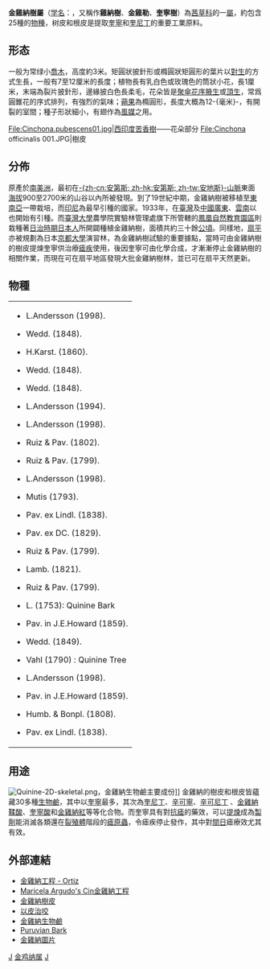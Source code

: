 {{NoteTA|G1 = Unit}}
{{Automatic taxobox
| taxon = Cinchona
| image = Cinchona calisaya - Köhler–s Medizinal-Pflanzen-179.jpg
| image_caption = 《[[科勒藥用植物|科勒藥用植物]]》(1897), <br>{{Lang|la|''Cinchona calisaya''}}
| authority = [[Carolus_Linnaeus|L.]] 1753
| genus_authority = 
| subdivision_ranks = 種
| subdivision = 約25種；另見本文
}}

'''金雞納樹屬'''（[[学名|学名]]：{{Lang|la|'''''Cinchona'''''}}，又稱作'''雞納樹'''、'''金雞勒'''、'''奎寧樹'''）為[[茜草科|茜草科]]的一[[屬|屬]]，約包含25種的[[物種|物種]]，树皮和根皮是提取[[奎寧|奎寧]]和[[奎尼丁|奎尼丁]]的重要工業原料。

== 形态 ==
一般为常绿小[[喬木|喬木]]，高度約3米。矩圓狀披針形或橢圓狀矩圓形的葉片以[[對生|對生]]的方式生長，一般有7至12厘米的長度；植物長有乳白色或玫瑰色的筒狀小花，長1厘米，末端為裂片披針形，邊緣披白色長柔毛，花朵皆是[[聚傘花序|聚傘花序]][[腋生|腋生]]或[[頂生|頂生]]，常爲圓錐花的序式排列，有強烈的氣味；[[蒴果|蒴果]]為橢圓形，長度大概為12-{毫米}-，有開裂的室間；種子形狀細小，有翅作為[[風媒|風媒]]之用。

<gallery>
File:Cinchona.pubescens01.jpg|西印度苦香樹——花朵部分
File:Cinchona officinalis 001.JPG|樹皮
</gallery>
== 分佈 ==
原產於[[南美洲|南美洲]]，最初在[[安第斯山脈|-{zh-cn:安第斯; zh-hk:安第斯; zh-tw:安地斯}-山脈]]東面[[海拔|海拔]]900至2700米的山谷以內所被發現。到了19世紀中期，金雞納樹被移植至[[東南亞|東南亞]]一帶栽培，而[[印尼|印尼]]為最早引種的國家。1933年，在[[臺灣|臺灣]]及[[中國|中國]][[廣東|廣東]]、[[雲南|雲南]]以也開始有引種。而[[臺灣大學|臺灣大學]]農學院實驗林管理處旗下所管轄的[[鳳凰自然教育園區|鳳凰自然教育園區]]則栽種著[[台灣日治時期|日治時期]][[日本|日本人]]所開闢種植金雞納樹，面積共約三十餘[[公頃|公頃]]。同樣地，[[扇平|扇平]]亦被規劃為日本[[京都大學|京都大學]]演習林，為金雞納樹試驗的重要據點，當時可由金雞納樹的樹皮提煉奎寧供治療[[瘧疾|瘧疾]]使用，後因奎寧可由化學合成，才漸漸停止金雞納樹的相關作業，而現在可在扇平地區發現大批金雞納樹林，並已可在扇平天然更新。

== 物種 ==
{|
|- valign=top
|
* {{Lang|la|''Cinchona antioquiae''}} L.Andersson (1998). 
* {{Lang|la|''Cinchona asperifolia''}} Wedd. (1848). 
* {{Lang|la|''Cinchona barbacoensis''}} H.Karst. (1860). 
* {{Lang|la|''Cinchona × boliviana''}} Wedd. (1848). 
* {{Lang|la|''Cinchona calisaya''}} Wedd. (1848). 
* {{Lang|la|''Cinchona capuli''}} L.Andersson (1994). 
* {{Lang|la|''Cinchona fruticosa''}} L.Andersson (1998). 
* {{Lang|la|''Cinchona glandulifera''}} Ruiz & Pav. (1802). 
* {{Lang|la|''Cinchona hirsuta''}} Ruiz & Pav. (1799). 
* {{Lang|la|''Cinchona krauseana''}} L.Andersson (1998). 
* {{Lang|la|''Cinchona lancifolia''}} Mutis (1793). 
* {{Lang|la|''Cinchona lucumifolia''}} Pav. ex Lindl. (1838). 
* {{Lang|la|''Cinchona macrocalyx''}} Pav. ex DC. (1829). 
* {{Lang|la|''Cinchona micrantha''}} Ruiz & Pav. (1799). 
* {{Lang|la|''Cinchona mutisii''}} Lamb. (1821). 
* {{Lang|la|''Cinchona nitida''}} Ruiz & Pav. (1799). 
* {{Lang|la|''Cinchona officinalis''}} L. (1753): Quinine Bark
* {{Lang|la|''Cinchona parabolica''}} Pav. in J.E.Howard (1859). 
* {{Lang|la|''Cinchona pitayensis'' (Wedd.)}} Wedd. (1849). 
* {{Lang|la|''Cinchona pubescens''}} Vahl (1790) : Quinine Tree
* {{Lang|la|''Cinchona pyrifolia''}} L.Andersson (1998). 
* {{Lang|la|''Cinchona rugosa''}} Pav. in J.E.Howard (1859). 
* {{Lang|la|''Cinchona scrobiculata''}} Humb. & Bonpl. (1808). 
* {{Lang|la|''Cinchona villosa''}} Pav. ex Lindl. (1838).
|}

== 用途 ==
[[File:Quinine-2D-skeletal.png|right]]，金雞納生物鹼主要成份]]
金雞納的樹皮和根皮皆蘊藏30多種[[生物鹼|生物鹼]]，其中以[[奎寧|奎寧]]最多，其次為[[奎尼丁|奎尼丁]]、[[辛可寧|辛可寧]]、[[辛可尼丁|辛可尼丁]] 、[[金雞納鞣酸|金雞納鞣酸]]、[[奎寧酸|奎寧酸]]和[[金雞納紅|金雞納紅]]等等化合物。而奎寧具有對[[瘧疾|抗瘧]]的藥效，可以[[提煉|提煉]]成為[[製劑|製劑]]能消滅各類還在[[裂殖體|裂殖體]]階段的[[瘧原蟲|瘧原蟲]]，令瘧疾停止發作，其中對[[間日|間日]]瘧療效尤其有效。

== 外部連結 ==
{{Commons|Cinchona calisaya}}
{{Commons|Cinchona pubescens}}
* [http://www.cuencanet.com/ortiz/cinchona.htm 金雞納工程 - Ortiz] {{Wayback|url=http://www.cuencanet.com/ortiz/cinchona.htm |date=20060108055606 }} 
* [http://www.cuencanet.com/biologist/cinchona.htm Maricela Argudo's Cin金雞納工程] {{Wayback|url=http://www.cuencanet.com/biologist/cinchona.htm |date=20051228174413 }}
* [https://web.archive.org/web/20070612134840/http://bell.lib.umn.edu/Products/cinch.html 金雞納樹皮]
* [https://web.archive.org/web/20140131201459/http://www.mhhe.com/biosci/pae/botany/botany_map/articles/article_08.html 以皮治咬]
* [http://www.nottingham.ac.uk/~pczbl/cinch.html 金雞納生物鹼] {{Wayback|url=http://www.nottingham.ac.uk/~pczbl/cinch.html |date=20050411051939 }}
* [http://www.botanical.com/botanical/mgmh/p/perbar29.html Puruvian Bark] {{Wayback|url=http://www.botanical.com/botanical/mgmh/p/perbar29.html |date=20070927191144 }}
* [https://web.archive.org/web/20081011063025/http://www.accessexcellence.org/21st/TL/sly/sly_imgWin14.html 金雞納圖片]
{{Taxonbar|from=Q160090}}

[[Category:茜草科|J]]
[[Category:金鸡纳属|]]
[[Category:卡尔·林奈命名的生物分类|J]]